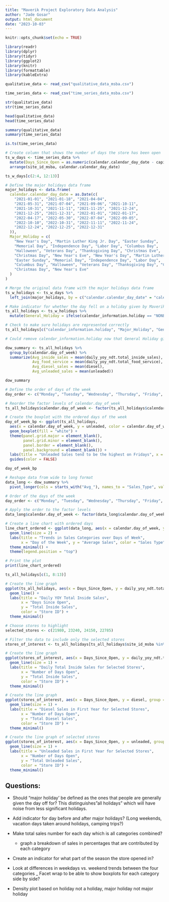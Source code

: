 ---
title: "Maverik Project Exploratory Data Analysis"
author: "Jade Gosar"
output: html_document
date: "2023-10-03"
---

```{r setup, include=FALSE}
knitr::opts_chunk$set(echo = TRUE)
```

```{r}
library(readr)
library(dplyr)
library(tidyr)
library(ggplot2)
library(knitr)
library(formattable)
library(kableExtra)
```


```{r}
qualitative_data <- read_csv("qualitative_data_msba.csv")

time_series_data <- read_csv("time_series_data_msba.csv")
```

```{r}
str(qualitative_data)
str(time_series_data)

head(qualitative_data)
head(time_series_data)

summary(qualitative_data)
summary(time_series_data)
```

```{r}
is.ts(time_series_data)
```
```{r}
# Create column that shows the number of days the store has been open
ts_w_days <- time_series_data %>%
  mutate(Days_Since_Open = as.numeric(calendar.calendar_day_date - capital_projects.soft_opening_date)) %>%
  arrange(site_id_msba, calendar.calendar_day_date)

ts_w_days[c(2:4, 12:13)]
```

```{r}
# Define the major holidays data frame
major_holidays <- data.frame(
  calendar.calendar_day_date = as.Date(c(
    "2021-01-01", "2021-01-18", "2021-04-04",
    "2021-05-31", "2021-07-04", "2021-09-06", "2021-10-11",
    "2021-10-31", "2021-11-11", "2021-11-25", "2021-12-24",
    "2021-12-25", "2021-12-31", "2022-01-01", "2022-01-17",
    "2022-04-17", "2022-05-30", "2022-07-04", "2022-09-05",
    "2022-10-10", "2022-10-31", "2022-11-11", "2022-11-24",
    "2022-12-24", "2022-12-25", "2022-12-31"
  )),
  Major_Holiday = c(
    "New Year's Day", "Martin Luther King Jr. Day", "Easter Sunday",
    "Memorial Day", "Independence Day", "Labor Day", "Columbus Day",
    "Halloween", "Veterans Day", "Thanksgiving Day", "Christmas Eve",
    "Christmas Day", "New Year's Eve", "New Year's Day", "Martin Luther King Jr. Day",
    "Easter Sunday", "Memorial Day", "Independence Day", "Labor Day",
    "Columbus Day", "Halloween", "Veterans Day", "Thanksgiving Day", "Christmas Eve",
    "Christmas Day", "New Year's Eve"
  )
)
```

```{r}
# Merge the original data frame with the major holidays data frame
ts_w_holidays <- ts_w_days %>%
  left_join(major_holidays, by = c("calendar.calendar_day_date" = "calendar.calendar_day_date"))

# Make indicator for whether the day fell on a holiday given by Maverik
ts_all_holidays <- ts_w_holidays %>%
  mutate(General_Holiday = ifelse(calendar_information.holiday == "NONE", 0, 1))

# Check to make sure holidays are represented correctly
ts_all_holidays[c("calendar_information.holiday", "Major_Holiday", "General_Holiday")]

# Could remove calendar_information.holiday now that General Holiday gives same information
```

```{r}
dow_summary <- ts_all_holidays %>%
  group_by(calendar.day_of_week) %>%
  summarize(Avg_inside_sales = mean(daily_yoy_ndt.total_inside_sales),
            Avg_food_service = mean(daily_yoy_ndt.total_food_service),
            Avg_diesel_sales = mean(diesel),
            Avg_unleaded_sales = mean(unleaded))

dow_summary
```

```{r, out.width='100%', out.height='100%'}
# Define the order of days of the week
day_order <- c("Monday", "Tuesday", "Wednesday", "Thursday", "Friday", "Saturday", "Sunday")

# Reorder the factor levels of calendar.day_of_week
ts_all_holidays$calendar.day_of_week <- factor(ts_all_holidays$calendar.day_of_week, levels = day_order)

# Create the boxplot with the ordered days of the week
day_of_week_bp <- ggplot(ts_all_holidays,
  aes(x = calendar.day_of_week, y = unleaded, color = calendar.day_of_week)) +
  geom_boxplot(fill = "white") +
  theme(panel.grid.major = element_blank(),
        panel.grid.minor = element_blank(),
        panel.border = element_blank(),
        panel.background = element_blank()) +
  labs(title = "Unleaded Sales tend to be the highest on Fridays", x = "Day of Week", y = "Unleaded Sales") +
  guides(color = FALSE)

day_of_week_bp
```

```{r, out.width='100%', out.height='100%'}
# Reshape data from wide to long format
data_long <- dow_summary %>%
  pivot_longer(cols = starts_with("Avg_"), names_to = "Sales_Type", values_to = "Average_Sales")

# Order of the days of the week
day_order <- c("Monday", "Tuesday", "Wednesday", "Thursday", "Friday", "Saturday", "Sunday")

# Apply the order to the factor levels
data_long$calendar.day_of_week <- factor(data_long$calendar.day_of_week, levels = day_order)

# Create a line chart with ordered days
line_chart_ordered <- ggplot(data_long, aes(x = calendar.day_of_week, y = Average_Sales, color = Sales_Type, group = Sales_Type)) +
  geom_line(size = 2) +
  labs(title = "Trends in Sales Categories over Days of Week",
       x = "Day of the Week", y = "Average Sales", color = "Sales Type") +
  theme_minimal() +
  theme(legend.position = "top")

# Print the plot
print(line_chart_ordered)
```

```{r}
ts_all_holidays[c(1, 8:13)]

# Create the line graph
ggplot(ts_all_holidays, aes(x = Days_Since_Open, y = daily_yoy_ndt.total_inside_sales, group = site_id_msba, color = factor(site_id_msba))) +
  geom_line() +
  labs(title = "Daily YOY Total Inside Sales",
       x = "Days Since Open",
       y = "Total Inside Sales",
       color = "Store ID") +
  theme_minimal()
```

```{r, out.width='100%', out.height='100%'}
# Choose stores to highlight
selected_stores <- c(21980, 23240, 24150, 22785)

# Filter the data to include only the selected stores
stores_of_interest <- ts_all_holidays[ts_all_holidays$site_id_msba %in% selected_stores, ]

# Create the line graph
ggplot(stores_of_interest, aes(x = Days_Since_Open, y = daily_yoy_ndt.total_inside_sales, group = site_id_msba, color = factor(site_id_msba))) +
  geom_line(size = 1) +
  labs(title = "Daily Total Inside Sales for Selected Stores",
       x = "Number of Days Open",
       y = "Total Inside Sales",
       color = "Store ID") +
  theme_minimal()

# Create the line graph
ggplot(stores_of_interest, aes(x = Days_Since_Open, y = diesel, group = site_id_msba, color = factor(site_id_msba))) +
  geom_line(size = 1) +
  labs(title = "Diesel Sales in First Year for Selected Stores",
       x = "Number of Days Open",
       y = "Total Diesel Sales",
       color = "Store ID") +
  theme_minimal()

# Create the line graph of selected stores
ggplot(stores_of_interest, aes(x = Days_Since_Open, y = unleaded, group = site_id_msba, color = factor(site_id_msba))) +
  geom_line(size = 1) +
  labs(title = "Unleaded Sales in First Year for Selected Stores",
       x = "Number of Days Open",
       y = "Total Unleaded Sales",
       color = "Store ID") +
  theme_minimal()
```

## Questions:
- Should "major holiday' be defined as the ones that people are generally given the day off for? This distinguishes "all holidays" which will have noise from less significant holidays.
- Add indicator for day before and after major holidays? (Long weekends, vacation days taken around holidays, camping trips?)
- Make total sales number for each day which is all categories combined?
  - graph a breakdown of sales in percentages that are contributed by each category
- Create an indicator for what part of the season the store opened in?

- Look at differences in weekdays vs. weekend trends between the four categories
_ Facet wrap to be able to show boxplots for each category side by side?
- Density plot based on holiday not a holiday, major holiday not major holiday
